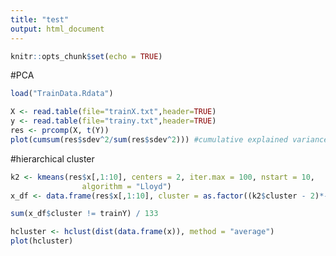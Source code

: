 ```yaml
---
title: "test"
output: html_document
---
```


```r
knitr::opts_chunk$set(echo = TRUE)
```

#PCA

```r
load("TrainData.Rdata")

X <- read.table(file="trainX.txt",header=TRUE)
y <- read.table(file="trainy.txt",header=TRUE)
res <- prcomp(X, t(Y))
plot(cumsum(res$sdev^2/sum(res$sdev^2))) #cumulative explained variance
```

#hierarchical cluster

```r
k2 <- kmeans(res$x[,1:10], centers = 2, iter.max = 100, nstart = 10, 
                algorithm = "Lloyd")
x_df <- data.frame(res$x[,1:10], cluster = as.factor((k2$cluster - 2)*-1))

sum(x_df$cluster != trainY) / 133

hcluster <- hclust(dist(data.frame(x)), method = "average")
plot(hcluster)
```
